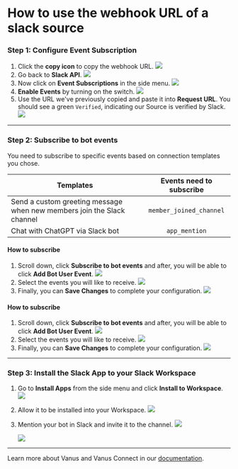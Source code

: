 
# How to use the webhook URL of a slack source

### Step 1: Configure Event Subscription
1. Click the **copy icon** to copy the webhook URL.
![](images/img_10.png)
2. Go back to **Slack API**.
![](images/img_5.png)
3. Now click on **Event Subscriptions** in the side menu.
![](images/img_6.png)
4. **Enable Events** by turning on the switch.
![](images/img_7.png)
5. Use the URL we've previously copied and paste it into **Request URL**. You should see a green `Verified`, indicating our Source is verified by Slack.
![](images/img_8.png)

---

### Step 2: Subscribe to bot events

You need to subscribe to specific events based on connection templates you chose.

| Templates                                                                |  Events need to subscribe  |
|--------------------------------------------------------------------------|:--------------------------:|
| Send a custom greeting message when new members join the Slack channel   |  `member_joined_channel`   |
| Chat with ChatGPT via Slack bot                                          |       `app_mention`        |

<Tabs>

<TabItem label="app_mention" value="app_mention">

#### How to subscribe

1. Scroll down, click **Subscribe to bot events** and after, you will be able to click **Add Bot User Event**.
![](images/img_9.png)
2. Select the events you will like to receive.
![](images/app_mention.png)
3. Finally, you can **Save Changes** to complete your configuration.
![](images/save-changes.png)

</TabItem>

<TabItem label="member_joined_channel" value="member_joined_channel">

#### How to subscribe

1. Scroll down, click **Subscribe to bot events** and after, you will be able to click **Add Bot User Event**.
![](images/img_9.png)
2. Select the events you will like to receive.
![](images/member_joined.png)
3. Finally, you can **Save Changes** to complete your configuration.
![](images/save%20changes.png)

</TabItem>

</Tabs>

---

### Step 3: Install the Slack App to your Slack Workspace

1. Go to **Install Apps** from the side menu and click **Install to Workspace**.
   ![](images/img_13.png)
2. Allow it to be installed into your Workspace.
      ![](images/img_14.png)
3. Mention your bot in Slack and invite it to the channel.
   ![](images/add-to-channel.png)

   ![](images/message-sent.png)
---

Learn more about Vanus and Vanus Connect in our [documentation](https://docs.vanus.ai).
